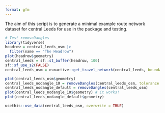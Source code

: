 ```yaml
---
format: gfm
---
```


The aim of this script is to generate a minimal example route network dataset for central Leeds for use in the package and testing.

```r
# Test removeDangles
library(tidyverse)
headrow = central_leeds_osm |> 
  filter(name == "The Headrow")
plot(headrow$geometry)
central_leeds = sf::st_buffer(headrow, 100)
sf::sf_use_s2(FALSE)
central_leeds_osm = osmactive::get_travel_network(central_leeds, boundary = central_leeds, boundary_type = "clipsrc")

plot(central_leeds_osm$geometry)
central_leeds_nodangle_10 = removeDangles(central_leeds_osm, tolerance = 10)
central_leeds_nodangle_default = removeDangles(central_leeds_osm)
plot(central_leeds_nodangle_10$geometry) # it works!
plot(central_leeds_nodangle_default$geometry)

usethis::use_data(central_leeds_osm, overwrite = TRUE)

```

